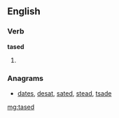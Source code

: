==English==

===Verb===
'''tased'''

# {{past of|[[tase]]}}

===Anagrams===
* [[dates#English|dates]], [[desat#English|desat]], [[sated#English|sated]], [[stead#English|stead]], [[tsade#English|tsade]]

[[mg:tased]]